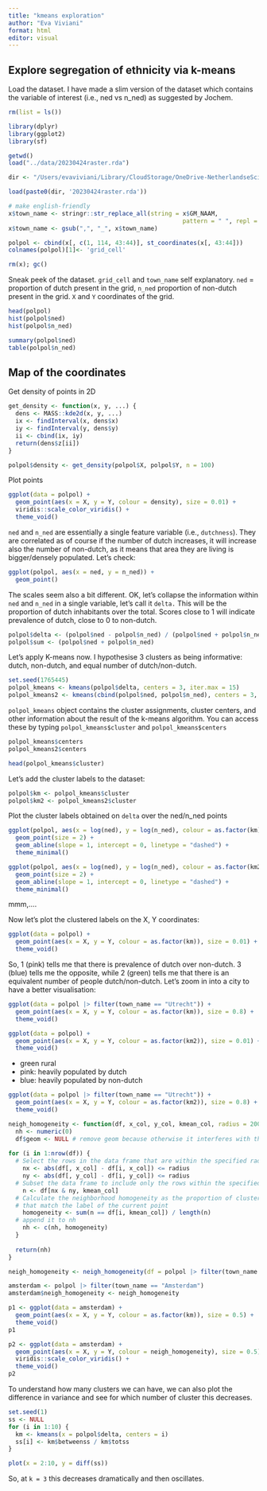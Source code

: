 ```yaml
---
title: "kmeans exploration"
author: "Eva Viviani"
format: html
editor: visual
---
```


## Explore segregation of ethnicity via k-means

Load the dataset. I have made a slim version of the dataset which contains the variable of interest (i.e., ned vs n_ned) as suggested by Jochem.

```r
rm(list = ls())

library(dplyr)
library(ggplot2)
library(sf)
```
```r
getwd()
load("../data/20230424raster.rda")
```

```r
dir <- "/Users/evaviviani/Library/CloudStorage/OneDrive-NetherlandseScienceCenter/polpol_tolsma/"

load(paste0(dir, '20230424raster.rda'))
```


```r
# make english-friendly
x$town_name <- stringr::str_replace_all(string = x$GM_NAAM, 
                                                 pattern = " ", repl = "")
x$town_name <- gsub(",", "_", x$town_name)

polpol <- cbind(x[, c(1, 114, 43:44)], st_coordinates(x[, 43:44]))
colnames(polpol)[1]<- 'grid_cell'

rm(x); gc()
```

Sneak peek of the dataset. `grid_cell` and `town_name` self explanatory. `ned` = proportion of dutch present in the grid, `n_ned` proportion of non-dutch present in the grid. `X` and `Y` coordinates of the grid.

```r
head(polpol)
hist(polpol$ned)
hist(polpol$n_ned)

summary(polpol$ned)
table(polpol$n_ned)
```

## Map of the coordinates

Get density of points in 2D

<!---we removed unpopulated grid cells--->


```r
get_density <- function(x, y, ...) {
  dens <- MASS::kde2d(x, y, ...)
  ix <- findInterval(x, dens$x)
  iy <- findInterval(y, dens$y)
  ii <- cbind(ix, iy)
  return(dens$z[ii])
}
```

```r
polpol$density <- get_density(polpol$X, polpol$Y, n = 100)
```

Plot points

```r
ggplot(data = polpol) +
  geom_point(aes(x = X, y = Y, colour = density), size = 0.01) +
  viridis::scale_color_viridis() +
  theme_void() 
```

`ned` and `n_ned` are essentially a single feature variable (i.e., `dutchness`). They are correlated as of course if the number of dutch increases, it will increase also the number of non-dutch, as it means that area they are living is bigger/densely populated. Let's check:

<!---not bigger, densely populated, yes there is correlation but not perfect because...SEGREGATION---> 


```r
ggplot(polpol, aes(x = ned, y = n_ned)) +
  geom_point()

```

The scales seem also a bit different. OK, let's collapse the information within `ned` and `n_ned` in a single variable, let's call it `delta.` This will be the proportion of dutch inhabitants over the total. Scores close to 1 will indicate prevalence of dutch, close to 0 to non-dutch.

<!---please do not do this. this way you are removing interesting information from our dataset
FYI there is quite some debate on whether you want to contruct segregation measures based on proportions or on numbers.---> 

```r
polpol$delta <- (polpol$ned - polpol$n_ned) / (polpol$ned + polpol$n_ned)
polpol$sum <- (polpol$ned + polpol$n_ned)
```

Let's apply K-means now. I hypothesise 3 clusters as being informative: dutch, non-dutch, and equal number of dutch/non-dutch.

```r
set.seed(1765445)
polpol_kmeans <- kmeans(polpol$delta, centers = 3, iter.max = 15)
polpol_kmeans2 <- kmeans(cbind(polpol$ned, polpol$n_ned), centers = 3, iter.max = 15)

```

`polpol_kmeans` object contains the cluster assignments, cluster centers, and other information about the result of the k-means algorithm. You can access these by typing `polpol_kmeans$cluster` and `polpol_kmeans$centers`

```r
polpol_kmeans$centers
polpol_kmeans2$centers
```

```r
head(polpol_kmeans$cluster)
```

Let's add the cluster labels to the dataset:

```r
polpol$km <- polpol_kmeans$cluster
polpol$km2 <- polpol_kmeans2$cluster
```

Plot the cluster labels obtained on `delta` over the ned/n_ned points

```r
ggplot(polpol, aes(x = log(ned), y = log(n_ned), colour = as.factor(km))) +
  geom_point(size = 2) +
  geom_abline(slope = 1, intercept = 0, linetype = "dashed") +
  theme_minimal()

```

```r
ggplot(polpol, aes(x = log(ned), y = log(n_ned), colour = as.factor(km2))) +
  geom_point(size = 2) +
  geom_abline(slope = 1, intercept = 0, linetype = "dashed") +
  theme_minimal()

```

mmm,....




Now let's plot the clustered labels on the X, Y coordinates:

```r
ggplot(data = polpol) +
  geom_point(aes(x = X, y = Y, colour = as.factor(km)), size = 0.01) +
  theme_void() 
```



So, 1 (pink) tells me that there is prevalence of dutch over non-dutch. 3 (blue) tells me the opposite, while 2 (green) tells me that there is an equivalent number of people dutch/non-dutch. Let's zoom in into a city to have a better visualisation:

```r
ggplot(data = polpol |> filter(town_name == "Utrecht")) +
  geom_point(aes(x = X, y = Y, colour = as.factor(km)), size = 0.8) +
  theme_void() 
```



```r
ggplot(data = polpol) +
  geom_point(aes(x = X, y = Y, colour = as.factor(km2)), size = 0.01) +
  theme_void() 
```

- green rural
- pink: heavily populated by dutch
- blue: heavily populated by non-dutch


```r
ggplot(data = polpol |> filter(town_name == "Utrecht")) +
  geom_point(aes(x = X, y = Y, colour = as.factor(km2)), size = 0.8) +
  theme_void() 
```



```r
neigh_homogeneity <- function(df, x_col, y_col, kmean_col, radius = 2000) {
  nh <- numeric(0)
  df$geom <- NULL # remove geom because otherwise it interferes with the X-Y selection column
  
for (i in 1:nrow(df)) {
  # Select the rows in the data frame that are within the specified radius
    nx <- abs(df[, x_col] - df[i, x_col]) <= radius
    ny <- abs(df[, y_col] - df[i, y_col]) <= radius
  # Subset the data frame to include only the rows within the specified radius
    n <- df[nx & ny, kmean_col]
  # Calculate the neighborhood homogeneity as the proportion of cluster labels
  # that match the label of the current point
    homogeneity <- sum(n == df[i, kmean_col]) / length(n)
  # append it to nh 
    nh <- c(nh, homogeneity)
  }
  
  return(nh)
}

```

```r
neigh_homogeneity <- neigh_homogeneity(df = polpol |> filter(town_name == "Amsterdam"), x_col = "X", y_col = "Y", kmean_col = "km", radius = 2000)
```

```r
amsterdam <- polpol |> filter(town_name == "Amsterdam")
amsterdam$neigh_homogeneity <- neigh_homogeneity
```

```r
p1 <- ggplot(data = amsterdam) +
  geom_point(aes(x = X, y = Y, colour = as.factor(km)), size = 0.5) +
  theme_void() 
p1
```

```r
p2 <- ggplot(data = amsterdam) +
  geom_point(aes(x = X, y = Y, colour = neigh_homogeneity), size = 0.5) +
  viridis::scale_color_viridis() +
  theme_void() 
p2
```

To understand how many clusters we can have, we can also plot the difference in variance and see for which number of cluster this decreases.

```r
set.seed(1)
ss <- NULL
for (i in 1:10) {
  km <- kmeans(x = polpol$delta, centers = i)
  ss[i] <- km$betweenss / km$totss
}

plot(x = 2:10, y = diff(ss))
```

So, at `k = 3` this decreases dramatically and then oscillates.

